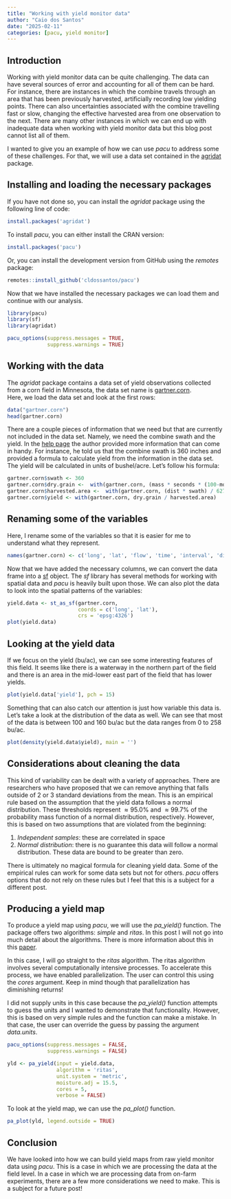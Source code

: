 ```yaml
---
title: "Working with yield monitor data"
author: "Caio dos Santos"
date: "2025-02-11"
categories: [pacu, yield monitor]
---
```


## Introduction

Working with yield monitor data can be quite challenging. The data can have several sources of error and accounting for all of them can be hard. For instance, there are instances in which the combine travels through an area that has been previously harvested, artificially recording low yielding points. There can also uncertainties associated with the combine travelling fast or slow, changing the effective harvested area from one observation to the next. There are many other instances in which we can end up with inadequate data when working with yield monitor data but this blog post cannot list all of them.

I wanted to give you an example of how we can use *pacu* to address some of these challenges. For that, we will use a data set contained in the [agridat](https://kwstat.github.io/agridat/) package.

## Installing and loading the necessary packages

If you have not done so, you can install the *agridat* package using the following line of code:

```r
install.packages('agridat')
```

To install *pacu*, you can either install the CRAN version:

```r
install.packages('pacu')
```

Or, you can install the development version from GitHub using the *remotes* package:

```r
remotes::install_github('cldossantos/pacu')
```

Now that we have installed the necessary packages we can load them and continue with our analysis.

```r
library(pacu)
library(sf)
library(agridat)
```

```r
pacu_options(suppress.messages = TRUE,
             suppress.warnings = TRUE)
```

## Working with the data

The *agridat* package contains a data set of yield observations collected from a corn field in Minnesota, the data set name is [gartner.corn](https://kwstat.github.io/agridat/reference/gartner.corn.html).\
Here, we load the data set and look at the first rows:

```r
data("gartner.corn")
head(gartner.corn)
```

There are a couple pieces of information that we need but that are currently not included in the data set. Namely, we need the combine swath and the yield. In the [help page](https://kwstat.github.io/agridat/reference/gartner.corn.html) the author provided more information that can come in handy. For instance, he told us that the combine swath is 360 inches and provided a formula to calculate yield from the information in the data set. The yield will be calculated in units of bushel/acre. Let's follow his formula:

```r
gartner.corn$swath <- 360
gartner.corn$dry.grain <-  with(gartner.corn, (mass * seconds * (100-moist) / (100-15.5)) / 56) 
gartner.corn$harvested.area <-  with(gartner.corn, (dist * swath) / 6272640) 
gartner.corn$yield <- with(gartner.corn, dry.grain / harvested.area)
```


## Renaming some of the variables

Here, I rename some of the variables so that it is easier for me to understand what they represent.
```r
names(gartner.corn) <- c('long', 'lat', 'flow', 'time', 'interval', 'distance', 'moisture', 'elevation', 'swath', 'dry.grain', 'harvested.area', 'yield')
```

Now that we have added the necessary columns, we can convert the data frame into a [sf](https://r-spatial.github.io/sf/) object. The *sf* library has several methods for working with spatial data and *pacu* is heavily built upon those. We can also plot the data to look into the spatial patterns of the variables:

```r
yield.data <- st_as_sf(gartner.corn, 
                       coords = c('long', 'lat'),
                       crs = 'epsg:4326')
plot(yield.data)
```



## Looking at the yield data

If we focus on the yield (bu/ac), we can see some interesting features of this field. It seems like there is a waterway in the northern part of the field and there is an area in the mid-lower east part of the field that has lower yields.

```r
plot(yield.data['yield'], pch = 15)
```

Something that can also catch our attention is just how variable this data is. Let's take a look at the distribution of the data as well. We can see that most of the data is between 100 and 160 bu/ac but the data ranges from 0 to 258 bu/ac.

```r
plot(density(yield.data$yield), main = '')
```

## Considerations about cleaning the data

This kind of variability can be dealt with a variety of approaches. There are researchers who have proposed that we can remove anything that falls outside of 2 or 3 standard deviations from the mean. This is an empirical rule based on the assumption that the yield data follows a normal distribution. These thresholds represent $\approx95.0\%$ and $\approx99.7\%$ of the probability mass function of a normal distribution, respectively. However, this is based on two assumptions that are violated from the beginning:

1.  *Independent samples*: these are correlated in space
2.  *Normal distribution*: there is no guarantee this data will follow a normal distribution. These data are bound to be greater than zero.

There is ultimately no magical formula for cleaning yield data. Some of the empirical rules can work for some data sets but not for others. *pacu* offers options that do not rely on these rules but I feel that this is a subject for a different post.

## Producing a yield map

To produce a yield map using *pacu*, we will use the *pa_yield()* function. The package offers two algorithms: *simple* and *ritas*. In this post I will not go into much detail about the algorithms. There is more information about this in this [paper](https://doi.org/10.1016/j.softx.2024.101971).

In this case, I will go straight to the *ritas* algorithm. The ritas algorithm involves several computationally intensive processes. To accelerate this process, we have enabled parallelization. The user can control this using the *cores* argument. Keep in mind though that parallelization has diminishing returns! 

I did not supply units in this case because the *pa_yield()* function attempts to guess the units and I wanted to demonstrate that functionality. However, this is based on very simple rules and the function can make a mistake. In that case, the user can override the guess by passing the argument *data.units*.

```r
pacu_options(suppress.messages = FALSE,
             suppress.warnings = FALSE)
```

```r
yld <- pa_yield(input = yield.data, 
                algorithm = 'ritas',
                unit.system = 'metric',
                moisture.adj = 15.5,
                cores = 5,
                verbose = FALSE)
```

To look at the yield map, we can use the *pa_plot()* function.

```r
pa_plot(yld, legend.outside = TRUE)
```

## Conclusion

We have looked into how we can build yield maps from raw yield monitor data using *pacu*. This is a case in which we are processing the data at the field level. In a case in which we are processing data from on-farm experiments, there are a few more considerations we need to make. This is a subject for a future post! 
